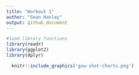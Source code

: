 ```yaml
---
title: "Workout 1"
author: "Sean Hanley"
output: github_document
---
```


```r

#load library functions
library(readr)
library(ggplot2)
library(dplyr)

```

```r
  knitr::include_graphics('gsw-shot-charts.png')
```

